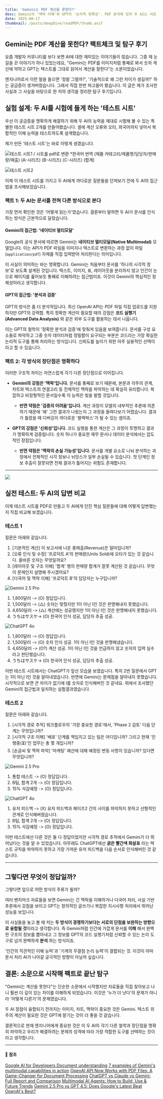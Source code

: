 ```yaml
---
title: 'Gemini는 PDF 계산을 못한다?'
desc: Gemini의 '맥락 이해'와 GPT의 '논리적 정확성'. PDF 분석에 있어 두 AI는 서로 다른 강점을 가집니다. 실제 테스트 결과를 통해 두 AI의 차이점을 명확히 비교하고 최적의 활용 전략을 제시합니다.
date: 2025-08-17
thumbnail: /posts/deepDive/readPDF/thumb.avif
---
```


## Gemini는 PDF 계산을 못한다? 팩트체크 및 탐구 후기

요즘 개발자 커뮤니티를 보다 보면 AI에 대한 재미있는 이야기들이 많습니다. 그중 제 눈길을 끈 이야기가 하나 있었는데요, "Gemini는 PDF를 이미지처럼 통째로 봐서 숫자 계산에 약하고 GPT는 텍스트를 그대로 읽어서 계산을 잘한다"는 소문이었습니다.

엔지니어로서 이런 말을 들으면 '정말 그럴까?', '기술적으로 왜 그런 차이가 생길까?' 하는 궁금증이 생겨버렸습니다. 그래서 직접 한번 파고들어 봤습니다. 이 글은 제가 조사한 사실과 그 사실을 바탕으로 한 저의 생각을 정리한 탐구 후기입니다.

## 실험 설계: 두 AI를 시험에 들게 하는 '테스트 시트'

우선 이 궁금증을 명확하게 해결하기 위해 두 AI의 능력을 제대로 시험해 볼 수 있는 특별한 테스트 시트 2개를 만들어봤습니다. 셀에 계산 오류와 오타, 외국어까지 넣어서 복합적인 이해 능력을 테스트하도록 설계했습니다.

제가 만든 '테스트 시트'는 바로 이렇게 생겼습니다.

![테스트 시트1 / 시트를 pdf로 변환](/posts/deepDive/readPDF/q1.avif)
*한국어 번역
(제품 카테고리/제품명/담당자/판매량/매출)
(A-시리즈)
(B-시리즈)
(C-시리즈)
(합계)

![테스트 시트2](/posts/deepDive/readPDF/q2.avif)

이제 이 테스트 시트를 가지고 두 AI에게 까다로운 질문들을 던져보기 전에 두 AI의 접근법을 조사해보았습니다.

### 팩트 1: 두 AI는 문서를 전혀 다른 방식으로 본다

가장 먼저 확인한 것은 '어떻게 읽는가'였습니다. 결론부터 말하면 두 AI가 문서를 인식하는 방식은 근본적으로 달랐습니다.

#### Gemini의 접근법: '네이티브 멀티모달'

Google의 공식 문서에 따르면 Gemini는 **네이티브 멀티모달(Native Multimodal)** 모델입니다. 이는 API가 PDF 파일을 이미지나 텍스트로 변환하는 과정 없이 파일(`application/pdf`) 자체를 직접 입력받아 처리한다는 의미입니다.

이 사실이 의미하는 바는 명확합니다. Gemini는 처음부터 문서를 '하나의 시각적 정보'로 보도록 설계된 것입니다. 텍스트, 이미지, 표, 레이아웃을 분리하지 않고 인간이 눈으로 페이지를 훑어보듯 통째로 이해하려는 접근법이죠. 이것이 Gemini의 핵심적인 정체성이라고 생각합니다.

#### GPT의 접근법: '분석과 검증'

GPT의 방식은 좀 더 분석적입니다. 최신 OpenAI API는 PDF 파일 직접 업로드를 지원하지만 GPT의 강력함. 특히 정확한 계산이 필요할 때의 강점은 **코드 실행기(Advanced Data Analysis)** 와 같은 외부 도구를 활용하는 데서 나옵니다.

이는 GPT의 철학이 '정확한 분석과 검증'에 맞춰져 있음을 보여줍니다. 문서를 구성 요소들로 파악하고 그중 숫자 데이터처럼 정밀함이 요구되는 부분은 코드라는 가장 확실한 논리적 도구를 통해 처리하는 방식입니다. 신뢰도를 높이기 위한 아주 실용적인 선택이라고 할 수 있습니다.

### 팩트 2: 각 방식의 장단점은 명확하다

이러한 구조적 차이는 자연스럽게 각기 다른 장단점으로 이어집니다.

* **Gemini의 강점은 '맥락'입니다.** 문서를 통째로 보기 때문에, 본문과 각주의 관계, 차트와 텍스트의 연결고리 등 전체적인 맥락을 파악하는 데 확실히 유리합니다. 복잡하고 비정형적인 문서일수록 이 능력은 빛을 발할 것입니다.
    * **반면 약점은 '검증의 어려움'입니다.** 계산 과정이 모델의 내부적인 추론에 의존하기 때문에 '왜' 그런 결과가 나왔는지 그 과정을 들여다보기 어렵습니다. 결과가 틀렸을 때 디버깅이 까다로운 '블랙박스'가 될 수 있는 셈이죠.

* **GPT의 강점은 '신뢰성'입니다.** 코드 실행을 통한 계산은 그 과정이 투명하고 결과가 명확하게 검증됩니다. 숫자 하나가 중요한 재무 문서나 데이터 분석에서는 압도적인 장점입니다.
    * **반면 약점은 '맥락의 손실 가능성'입니다.** 문서를 개별 요소로 나눠 분석하는 과정에서 전체적인 시각 정보나 뉘앙스가 일부 손실될 수 있습니다. 첫 단계인 정보 추출이 잘못되면 전체 결과가 틀어지는 위험도 존재합니다.

---
![](/posts/deepDive/readPDF/geminivsgpt.avif)
## 실전 테스트: 두 AI의 답변 비교

이제 테스트 시트를 PDF로 만들고 두 AI에게 던진 핵심 질문들에 대해 어떻게 답변했는지 직접 비교해 보겠습니다.

### 테스트 1
질문은 아래와 같습니다.
1. [기본적인 계산] 이 보고서에 나온 총매출(Revenue)은 얼마입니까?
2. [오류 인식 및 수정] '프로덕트 A'의 판매량(Units Sold)에 오타가 있는 것 같습니다. 올바른 숫자는 무엇일까요?
3. [레이아웃 및 구조 이해] '합계' 행의 판매량 합계가 잘못 계산된 것 같습니다. 무엇이 문제인지 설명해 주시겠어요?
4. [다국어 및 맥락 이해] '프로덕트 B'의 담당자는 누구입니까?

![Gemini 2.5 Pro](/posts/deepDive/readPDF/answer1_gemini.avif)
1. 1,800달러 -> (O) 정답입니다.
2. 1,500달러 -> (△) 숫자는 맞췄지만 1이 아닌 I인 것은 판명해내지 못했습니다.
3. 4,650달러 -> (△) 계산에는 성공했지만 1이 아닌 I인 것은 판명해내지 못했습니다.
4. うちはサスケ-> (O) 한국어 인식 성공, 담당자 추출 성공.

![ChatGPT 4o](/posts/deepDive/readPDF/answer1_gpt.avif)
1. 1,800달러 -> (O) 정답입니다.
2. 1,500달러 -> (O) 숫자 인식 성공. 1이 아닌 I인 것을 판명해냈습니다.
3. 4,650달러 -> (O?) 계산 성공. 1이 아닌 I인 것을 언급하지 않고 숫자의 입력 실수라고 판단했습니다.
4. うちはサスケ-> (O) 한국어 인식 성공, 담당자 추출 성공.

이번 테스트 시트에서는 ChatGPT가 앞선 모습을 보였습니다. 특히 2번 질문에서 GPT는 1이 아닌 I인 것을 알아내었습니다.
반면에 Gemini는 문제점을 알아내지 못했습니다. 시각적으로 보면 큰 차이가 없기에 I를 숫자로 인식해버린 것 같네요.
위에서 조사했던 Gemini의 접근법과 일치하는 실험결과였습니다.

### 테스트 2
질문은 아래와 같습니다.
1. [시각적 경로 추적] 워크플로우의 '가장 중요한 경로'에서, 'Phase 2 검토' 다음 단계는 무엇입니까?
2. [시각적 구조 이해] '배포' 단계를 책임지고 있는 팀은 어디입니까? 그리고 현재 '진행중(⏳)'인 업무는 총 몇 개입니까?
3. [손글씨 및 맥락 파악] '마케팅' 예산에 대해 예정된 변동 사항이 있습니까? 있다면 무엇입니까?

![Gemini 2.5 Pro](/posts/deepDive/readPDF/answer2_gemini.avif)
1. 통합 테스트 -> (O) 정답입니다.
2. B팀, 합계 2개 -> (O) 정답입니다.
3. 15% 삭감예정 -> (O) 정답입니다.

![ChatGPT 4o](/posts/deepDive/readPDF/answer2_gpt.avif)
1. 유저 피드백 -> (X) 유저 피드백과 페이즈2 간의 사이를 파악하지 못하고 선형적인 관계로 인식해버렸습니다.
2. B팀, 합계 2개 -> (O) 정답입니다.
3. 15% 삭감예정 -> (O) 정답입니다.

이번 테스트에선 다른 것은 둘 다 정답이었지만 시각적 경로 추적에서 Gemini가 더 뛰어났다는 것을 알 수 있었습니다.
아무래도 ChatGPT에선 **굵은 빨간색 화살표** 라는 텍스트 규칙을 파악하지 못하고 가장 가까운 유저 피드백을 다음 순서로 인식해버린 것 같습니다.

---

## 그렇다면 무엇이 정답일까?

그렇다면 앞으로 어떤 방식이 주류가 될까?

여러 벤치마크 자료들을 보면 Gemini는 긴 맥락을 이해하거나 다국어 처리, 사실 기반 추론에서 강점을 보이고 GPT는 창의적인 글쓰기나 복잡한 지시사항 처리에서 뛰어난 성능을 보입니다.

이 사실들을 놓고 볼 때 저는 **두 방식이 경쟁하기보다는 서로의 단점을 보완하는 방향으로 융합될 것**이라고 생각합니다. 즉 Gemini처럼 인간에 가깝게 문서를 **이해** 해서 완벽한 구조의 정보를 뽑아내고 그 정보를 GPT의 코드 실행기처럼 신뢰할 수 있는 논리 도구로 넘겨 완벽하게 **분석** 하는 방식이죠.

'인간의 직관적인 이해 능력'과 '기계의 무결점 논리 능력'이 결합되는 것. 이것이 아마 문서 처리 AI가 나아갈 궁극적인 방향이 아닐까 싶습니다.

## 결론: 소문으로 시작해 팩트로 끝난 탐구

"Gemini는 계산을 못한다"는 단순한 소문에서 시작했지만 자료들을 직접 찾아보고 나니 훨씬 더 깊이 있는 차이를 이해하게 되었습니다. 이것은 '누가 더 낫다'의 문제가 아니라 '어떻게 다른가'의 문제였습니다.

두 AI 장점이 융합되기 전까지는 이미지, 차트, 맥락이 중요한 것은 Gemini. 텍스트 위주의 계산이 필요한 것은 GPT에 맡기는 것이 더 좋을 것 같습니다.

결론적으로 현재 엔지니어에게 중요한 것은 이 두 AI의 각기 다른 철학과 장단점을 명확히 파악하고 우리가 해결하려는 문제의 성격에 따라 가장 적합한 도구를 선택하는 것이라고 생각합니다.

---
#### 🔗 참조
[Google AI for Developers Document understanding](https://ai.google.dev/gemini-api/docs/document-processing)
[7 examples of Gemini's multimodal capabilities in action](https://developers.googleblog.com/en/7-examples-of-geminis-multimodal-capabilities-in-action/)
[OpenAI API Now Works with PDF Files: A Game-Changer for Document Processing](https://learnprompting.org/blog/openai-api-works-with-pdfs)
[ChatGPT vs Claude vs Gemini: Full Report and Comparison](https://www.datastudios.org/post/chatgpt-vs-claude-vs-gemini-full-report-and-comparison-of-features-performance-integrations-pric)
[Multimodal AI Agents: How to Build, Use & Future Trends](https://www.sparkouttech.com/multi-model-ai-agent/)
[Gemini 2.5 Pro vs GPT 4.5: Does Google's Latest Beat OpenAI's Best?](https://www.analyticsvidhya.com/blog/2025/03/gemini-2-5-pro-vs-gpt-4-5/)
